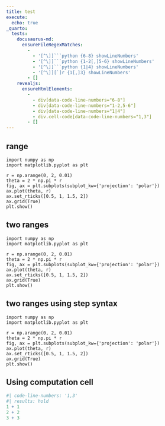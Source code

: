 ```yaml
---
title: test
execute:
  echo: true
_quarto:
  tests:
    docusaurus-md:
      ensureFileRegexMatches:
        - 
          - '[^\]]```python {6-8} showLineNumbers'
          - '[^\]]```python {1-2[,]5-6} showLineNumbers'
          - '[^\]]```python {1|4} showLineNumbers'
          - '[^\]][`]r {1[,]3} showLineNumbers'
        - []
    revealjs:
      ensureHtmlElements:
        - 
          - div[data-code-line-numbers="6-8"]
          - div[data-code-line-numbers="1-2,5-6"]
          - div[data-code-line-numbers="1|4"]
          - div.cell-code[data-code-line-numbers="1,3"]
        - []
---
```


## range

```.python
import numpy as np
import matplotlib.pyplot as plt

r = np.arange(0, 2, 0.01)
theta = 2 * np.pi * r
fig, ax = plt.subplots(subplot_kw={'projection': 'polar'})
ax.plot(theta, r)
ax.set_rticks([0.5, 1, 1.5, 2])
ax.grid(True)
plt.show()
```

## two ranges

```.python
import numpy as np
import matplotlib.pyplot as plt

r = np.arange(0, 2, 0.01)
theta = 2 * np.pi * r
fig, ax = plt.subplots(subplot_kw={'projection': 'polar'})
ax.plot(theta, r)
ax.set_rticks([0.5, 1, 1.5, 2])
ax.grid(True)
plt.show()
```


## two ranges using step syntax

```.python
import numpy as np
import matplotlib.pyplot as plt

r = np.arange(0, 2, 0.01)
theta = 2 * np.pi * r
fig, ax = plt.subplots(subplot_kw={'projection': 'polar'})
ax.plot(theta, r)
ax.set_rticks([0.5, 1, 1.5, 2])
ax.grid(True)
plt.show()
```

## Using computation cell

```r
#| code-line-numbers: '1,3'
#| results: hold
1 + 1
2 + 2
3 + 3 
```
